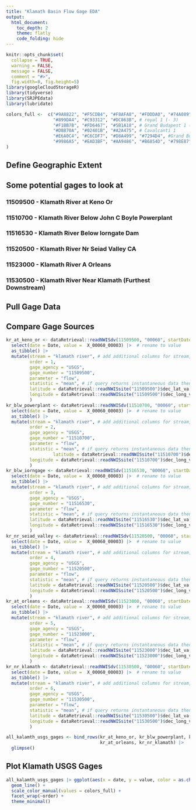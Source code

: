 ```yaml
---
title: "Klamath Basin Flow Gage EDA"
output: 
  html_document:
    toc_depth: 2
    theme: flatly
    code_folding: hide
---
```


```r
knitr::opts_chunk$set(
  collapse = TRUE,
  warning = FALSE, 
  message = FALSE,
  comment = "#>", 
  fig.width=8, fig.height=5)
library(googleCloudStorageR)
library(tidyverse)
library(SRJPEdata)
library(lubridate)

colors_full <-  c("#9A8822", "#F5CDB4", "#F8AFA8", "#FDDDA0", "#74A089", #Royal 2
                  "#899DA4", "#C93312", "#DC863B", # royal 1 (- 3)
                  "#F1BB7B", "#FD6467", "#5B1A18", # Grand Budapest 1 (-4)
                  "#D8B70A", "#02401B", "#A2A475", # Cavalcanti 1
                  "#E6A0C4", "#C6CDF7", "#D8A499", "#7294D4", #Grand Budapest 2
                  "#9986A5", "#EAD3BF", "#AA9486", "#B6854D", "#798E87" # Isle of dogs 2 altered slightly
)
```

## Define Geographic Extent 


## Some potential gages to look at 

### 11509500 - Klamath River at Keno Or
### 11510700 - Klamath River Below John C Boyle Powerplant
### 11516530 - Klamath River Below Iorngate Dam 
### 11520500 - Klamath River Nr Seiad Valley CA
### 11523000 - Klamath River A Orleans 
### 11530500 - Klamath River Near Klamath (Furthest Downstream)
## Pull Gage Data 

## Compare Gage Sources

```r
kr_at_keno_or <- dataRetrieval::readNWISdv(11509500, "00060", startDate = "1950-01-01") |> 
  select(date = Date, value =  X_00060_00003) |>  # rename to value
  as_tibble() |> 
  mutate(stream = "klamath river", # add additional columns for stream, gage info, and parameter 
         order = 1,
         gage_agency = "USGS",
         gage_number = "11509500",
         parameter = "flow",
         statistic = "mean", # if query returns instantaneous data then report a min, mean, and max
         latitude = dataRetrieval::readNWISsite("11509500")$dec_lat_va, # directly add lat
         longitude = dataRetrieval::readNWISsite("11509500")$dec_long_va # directly add lon
         )
kr_blw_powerplant <- dataRetrieval::readNWISdv(11510700, "00060", startDate = "1995-01-01") |> 
  select(date = Date, value =  X_00060_00003) |>  # rename to value
  as_tibble() |> 
  mutate(stream = "klamath river", # add additional columns for stream, gage info, and parameter 
         order = 2,
         gage_agency = "USGS",
         gage_number = "11510700",
         parameter = "flow",
         statistic = "mean", # if query returns instantaneous data then report a min, mean, and max
                  latitude = dataRetrieval::readNWISsite("11510700")$dec_lat_va, # directly add lat
         longitude = dataRetrieval::readNWISsite("11510700")$dec_long_va # directly add lon
         ) 
kr_blw_iorngage <- dataRetrieval::readNWISdv(11516530, "00060", startDate = "1950-01-01") |> 
  select(date = Date, value =  X_00060_00003) |>  # rename to value
  as_tibble() |> 
  mutate(stream = "klamath river", # add additional columns for stream, gage info, and parameter 
         order = 3,
         gage_agency = "USGS",
         gage_number = "11516530",
         parameter = "flow",
         statistic = "mean", # if query returns instantaneous data then report a min, mean, and max
         latitude = dataRetrieval::readNWISsite("11516530")$dec_lat_va, # directly add lat
         longitude = dataRetrieval::readNWISsite("11516530")$dec_long_va # directly add lon
         ) 
kr_nr_seiad_valley <- dataRetrieval::readNWISdv(11520500, "00060", startDate = "1950-01-01") |> 
  select(date = Date, value =  X_00060_00003) |>  # rename to value
  as_tibble() |> 
  mutate(stream = "klamath river", # add additional columns for stream, gage info, and parameter 
         order = 4,
         gage_agency = "USGS",
         gage_number = "11520500",
         parameter = "flow",
         statistic = "mean", # if query returns instantaneous data then report a min, mean, and max
         latitude = dataRetrieval::readNWISsite("11520500")$dec_lat_va, # directly add lat
         longitude = dataRetrieval::readNWISsite("11520500")$dec_long_va # directly add lon
         ) 
kr_at_orleans <- dataRetrieval::readNWISdv(11523000, "00060", startDate = "1950-01-01") |> 
  select(date = Date, value =  X_00060_00003) |>  # rename to value
  as_tibble() |> 
  mutate(stream = "klamath river", # add additional columns for stream, gage info, and parameter 
         order = 5,
         gage_agency = "USGS",
         gage_number = "11523000",
         parameter = "flow",
         statistic = "mean", # if query returns instantaneous data then report a min, mean, and max
         latitude = dataRetrieval::readNWISsite("11523000")$dec_lat_va, # directly add lat
         longitude = dataRetrieval::readNWISsite("11523000")$dec_long_va # directly add lon
         ) 
kr_nr_klamath <- dataRetrieval::readNWISdv(11530500, "00060", startDate = "1950-01-01") |> 
  select(date = Date, value =  X_00060_00003) |>  # rename to value
  as_tibble() |> 
  mutate(stream = "klamath river", # add additional columns for stream, gage info, and parameter 
         order = 6,
         gage_agency = "USGS",
         gage_number = "11530500",
         parameter = "flow",
         statistic = "mean", # if query returns instantaneous data then report a min, mean, and max
         latitude = dataRetrieval::readNWISsite("11530500")$dec_lat_va, # directly add lat
         longitude = dataRetrieval::readNWISsite("11530500")$dec_long_va # directly add lon
         )

all_kalamth_usgs_gages <- bind_rows(kr_at_keno_or, kr_blw_powerplant, kr_blw_iorngage, kr_nr_seiad_valley, 
                                    kr_at_orleans, kr_nr_klamath) |> 
  glimpse()
```
## Plot Klamath USGS Gages
```r
all_kalamth_usgs_gages |> ggplot(aes(x = date, y = value, color = as.character(order))) + 
  geom_line() + 
  scale_color_manual(values = colors_full) +
  facet_wrap(~order) +
  theme_minimal()

```